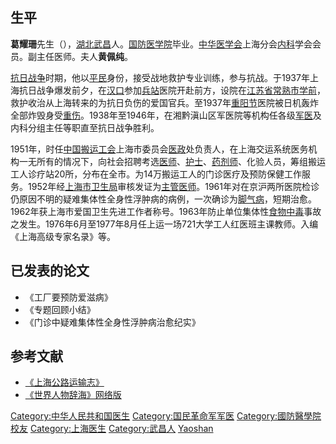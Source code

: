 ==生平==
'''葛耀珊'''先生（{{bd|1919年|11月14日|2002年|9月8日|G葛}}），[[湖北|湖北]][[武昌|武昌]]人。[[国防医学院|国防医学院]]毕业。[[中华医学会|中华医学会]]上海分会[[内科|内科]]学会会员。副主任医师。夫人'''黄佩纯'''。

[[抗日战争|抗日战争]]时期，他以[[平民|平民]]身份，接受战地救护专业训练，参与抗战。于1937年上海抗日战争爆发前夕，在[[汉口|汉口]]参加[[兵站|兵站]]医院开赴前方，设院在[[江苏省|江苏省]][[常熟市|常熟市]][[学前|学前]]，救护收治从上海转来的为抗日负伤的爱国官兵。至1937年[[重阳节|重阳节]]医院被日机轰炸全部炸毁身受[[重伤|重伤]]。1938年至1946年，在湘黔滇山区军医院等机构任各级[[军医|军医]]及内科分组主任等职直至抗日战争胜利。

1951年，时任[[中国搬运工会|中国搬运工会]]上海市委员会[[医政|医政]]处负责人，在上海交运系统医务机构一无所有的情况下，向社会招聘考选[[医师|医师]]、[[护士|护士]]、[[药剂师|药剂师]]、化验人员，筹组搬运工人诊疗站20所，分布在全市。为14万搬运工人的门诊医疗及预防保健工作服务。1952年经[[上海市卫生局|上海市卫生局]]审核发证为[[主管医师|主管医师]]。1961年对在京沪两所医院检诊仍原因不明的疑难集体性全身性浮肿病的病例，一次确诊为[[脚气病|脚气病]]，短期治愈。1962年获上海市爱国卫生先进工作者称号。1963年防止单位集体性[[食物中毒|食物中毒]]事故之发生。1976年6月至1977年8月任上运一场721大学工人红医班主课教师。入编《上海高级专家名录》等。

==已发表的论文==
*《工厂要预防爱滋病》
*《专题回顾小结》
*《门诊中疑难集体性全身性浮肿病治愈纪实》

==参考文献==
*[http://www.shtong.gov.cn/newsite/node2/node2245/node69802/node69819/node69848/userobject1ai69403.html 《上海公路运输志》]{{Wayback|url=http://www.shtong.gov.cn/newsite/node2/node2245/node69802/node69819/node69848/userobject1ai69403.html |date=20170227191953 }}
*[https://web.archive.org/web/20050318220531/http://www.worldpersondictionary.com/1/ct/G/G10-2.htm 《世界人物辞海》网络版]

{{DEFAULTSORT:Ge葛耀珊}}
[[Category:中华人民共和国医生|Category:中华人民共和国医生]]
[[Category:国民革命军军医|Category:国民革命军军医]]
[[Category:國防醫學院校友|Category:國防醫學院校友]]
[[Category:上海医生|Category:上海医生]]
[[Category:武昌人|Category:武昌人]]
[[Category:葛姓|Yaoshan]]